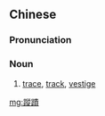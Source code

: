 {{also|踪迹}}
==Chinese==
{{zh-forms|s=踪迹|t2=蹤跡}}

===Pronunciation===
{{zh-pron
|m=zōngjì
|c=zung1 zik1
|mn=qz:chong-chiak/xm,zz:chong-chek
|cat=n
}}

===Noun===
{{zh-noun}}
# [[trace]], [[track]], [[vestige]]

[[mg:蹤蹟]]